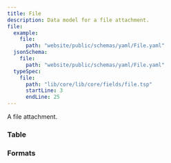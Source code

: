 ```yaml
---
title: File
description: Data model for a file attachment.
file:
  example:
    file:
      path: "website/public/schemas/yaml/File.yaml"
  jsonSchema:
    file:
      path: "website/public/schemas/yaml/File.yaml"
  typeSpec:
    file:
      path: "lib/core/lib/core/fields/file.tsp"
      startLine: 3
      endLine: 25
---
```



A file attachment.

### Table

<SchemaTable filePath={frontmatter.file.jsonSchema.file.path} />

### Formats

<SchemaFormatTabs
  example={frontmatter.file.example}
  jsonSchema={frontmatter.file.jsonSchema}
  typeSpec={frontmatter.file.typeSpec}
/>
